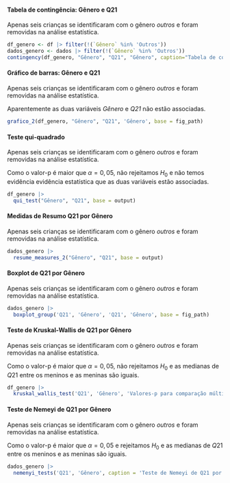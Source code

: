 
#### Tabela de contingência: Gênero e Q21

Apenas seis crianças se identificaram com o gênero _outros_ e foram removidas na análise estatística.

```r
df_genero <- df |> filter(!(`Gênero` %in% 'Outros'))
dados_genero <- dados |> filter(!(`Gênero` %in% 'Outros'))
contingency(df_genero, "Gênero", "Q21", "Gênero", caption="Tabela de contingência: Gênero e Q21.", base = output)
```

#### Gráfico de barras: Gênero e Q21

Apenas seis crianças se identificaram com o gênero _outros_ e foram removidas na análise estatística.

Aparentemente as duas variáveis _Gênero_ e _Q21_ não estão associadas.

```r
grafico_2(df_genero, "Gênero", "Q21", 'Gênero', base = fig_path)
```

#### Teste qui-quadrado

Apenas seis crianças se identificaram com o gênero _outros_ e foram removidas na análise estatística.


Como o valor-p é maior que $\alpha=0,05$, não rejeitamos $H_0$ e não temos evidência evidência estatística que as duas variáveis estão associadas. 

```r
df_genero |> 
  qui_test("Gênero", "Q21", base = output)
```

\cleardoublepage

#### Medidas de Resumo Q21 por Gênero

Apenas seis crianças se identificaram com o gênero _outros_ e foram removidas na análise estatística.

```r
dados_genero |> 
  resume_measures_2("Gênero", "Q21", base = output)
```

#### Boxplot de Q21 por Gênero 

Apenas seis crianças se identificaram com o gênero _outros_ e foram removidas na análise estatística.

```r
dados_genero |>
  boxplot_group('Q21', 'Gênero', 'Q21', 'Gênero', base = fig_path)
```

#### Teste de Kruskal-Wallis de Q21 por Gênero

Apenas seis crianças se identificaram com o gênero _outros_ e foram removidas na análise estatística.

Como o valor-p é maior que $\alpha=0,05$, não rejeitamos $H_0$ e as medianas de $Q21$ entre os meninos e as meninas são iguais.

```r
df_genero |> 
  kruskal_wallis_test('Q21', 'Gênero', 'Valores-p para comparação múltipla de medianas: Q21 e Gênero.', base = output)
```

#### Teste de Nemeyi de Q21 por Gênero

Apenas seis crianças se identificaram com o gênero _outros_ e foram removidas na análise estatística.

Como o valor-p é maior que $\alpha=0,05$ e rejeitamos $H_0$ e as medianas de $Q21$ entre os meninos e as meninas são iguais.

```r
dados_genero |> 
  nemenyi_tests('Q21', 'Gênero', caption = 'Teste de Nemeyi de Q21 por Gênero.', base = output)
``` 